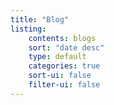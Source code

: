```yaml
---
title: "Blog"
listing: 
    contents: blogs
    sort: "date desc"
    type: default
    categories: true
    sort-ui: false
    filter-ui: false
---
```



